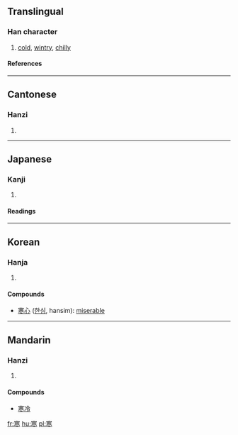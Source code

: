 ==Translingual==
===Han character===
{{Han char|rn=40|rad=宀|as=09|sn=12|four=3030<sub>3</sub>|canj=十廿金卜 (JTCY)}}
# [[cold]], [[wintry]], [[chilly]]
====References====
{{Han ref|kx=0289.090|dkj=07239|dj=0572.100|hdz=20941.060|uh=5BD2|ud=23506|bh=B448|bd=46152}}

----
==Cantonese==
===Hanzi===
{{yue-hanzi|jyut=|y=hon4}}
# {{defn|Cantonese}}

----
==Japanese==
===Kanji===
{{ja-kanji|grade=|rs=宀09}}
# {{defn|Japanese}} 
====Readings====
{{ja-readings|on=[[かん]] (kan)|kun=[[さむい]] (samui), [[さむさ]] (samusa)}}

----
==Korean==
===Hanja===
{{ko-hanja|hangeul=[[한]]|rv=han|mr=han}}
# {{defn|Korean}}


====Compounds====
* [[寒心]] ([[한심]], hansim): [[miserable]]

----
==Mandarin==
===Hanzi===
{{cmn-hanzi|pin=[[hán]] (han2)|wg=han<sup>2</sup>}}
# {{defn|Mandarin}}

====Compounds====
* [[寒冷]]

[[fr:寒]]
[[hu:寒]]
[[pl:寒]]